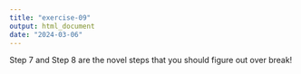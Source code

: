 ```yaml
---
title: "exercise-09"
output: html_document
date: "2024-03-06"
---
```


Step 7 and Step 8 are the novel steps that you should figure out over break!